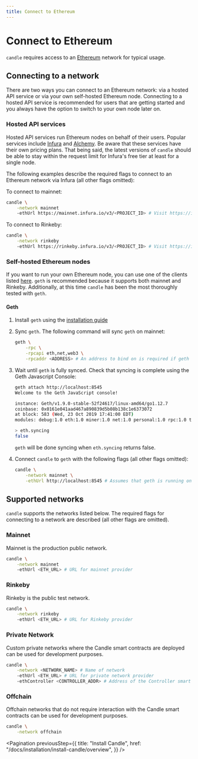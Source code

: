 ```yaml
---
title: Connect to Ethereum
---
```


# Connect to Ethereum

`candle` requires access to an [Ethereum](https://ethereum.org/en/) network for
typical usage.

## Connecting to a network

There are two ways you can connect to an Ethereum network: via a hosted API
service or via your own self-hosted Ethereum node. Connecting to a hosted API
service is recommended for users that are getting started and you always have
the option to switch to your own node later on.

### Hosted API services

Hosted API services run Ethereum nodes on behalf of their users. Popular
services include [Infura](https://infura.io/) and
[Alchemy](https://alchemyapi.io/). Be aware that these services have their own
pricing plans. That being said, the latest versions of `candle` should be able
to stay within the request limit for Infura's free tier at least for a single
node.

The following examples describe the required flags to connect to an Ethereum
network via Infura (all other flags omitted):

To connect to mainnet:

```bash
candle \
    -network mainnet
    -ethUrl https://mainnet.infura.io/v3/<PROJECT_ID> # Visit https://infura.io to obtain a PROJECT_ID
```

To connect to Rinkeby:

```bash
candle \
    -network rinkeby
    -ethUrl https://rinkeby.infura.io/v3/<PROJECT_ID> # Visit https://infura.io to obtain a PROJECT_ID
```

### Self-hosted Ethereum nodes

If you want to run your own Ethereum node, you can use one of the clients listed
[here](https://docs.ethhub.io/using-ethereum/running-an-ethereum-node/). `geth`
is recommended because it supports both mainnet and Rinkeby. Additionally, at
this time `candle` has been the most thoroughly tested with `geth`.

#### Geth

1. Install `geth` using the
   [installation guide](https://geth.ethereum.org/docs/install-and-build/installing-geth)

2. Sync `geth`. The following command will sync `geth` on mainnet:

   ```bash
   geth \
       -rpc \
       -rpcapi eth,net,web3 \
       -rpcaddr <ADDRESS> # An address to bind on is required if geth is running on a different machine than candle
   ```

3. Wait until `geth` is fully synced. Check that syncing is complete using the
   Geth Javascript Console:

   ```bash
   geth attach http://localhost:8545
   Welcome to the Geth JavaScript console!

   instance: Geth/v1.9.0-stable-52f24617/linux-amd64/go1.12.7
   coinbase: 0x0161e041aad467a890839d5b08b138c1e6373072
   at block: 583 (Wed, 23 Oct 2019 17:41:00 EDT)
   modules: debug:1.0 eth:1.0 miner:1.0 net:1.0 personal:1.0 rpc:1.0 txpool:1.0 web3:1.0

   > eth.syncing
   false
   ```

   `geth` will be done syncing when `eth.syncing` returns false.

4. Connect `candle` to `geth` with the following flags (all other flags
   omitted):

   ```bash
   candle \
       -network mainnet \
       -ethUrl http://localhost:8545 # Assumes that geth is running on the same machine as candle
   ```

## Supported networks

`candle` supports the networks listed below. The required flags for connecting
to a network are described (all other flags are omitted).

### Mainnet

Mainnet is the production public network.

```bash
candle \
    -network mainnet
    -ethUrl <ETH_URL> # URL for mainnet provider
```

### Rinkeby

Rinkeby is the public test network.

```bash
candle \
    -network rinkeby
    -ethUrl <ETH_URL> # URL for Rinkeby provider
```

### Private Network

Custom private networks where the Candle smart contracts are deployed can be
used for development purposes.

```bash
candle \
    -network <NETWORK_NAME> # Name of network
    -ethUrl <ETH_URL> # URL for private network provider
    -ethController <CONTROLLER_ADDR> # Address of the Controller smart contract deployed on the private network
```

### Offchain

Offchain networks that do not require interaction with the Candle smart
contracts can be used for development purposes.

```bash
candle \
    -network offchain
```

<Pagination
  previousStep={{
    title: "Install Candle",
    href: "/docs/installation/install-candle/overview",
  }}
/>
